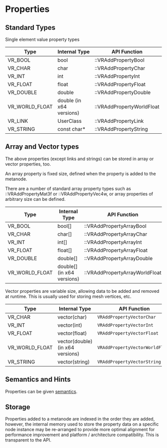 # Properties

## Standard Types

Single element value property types

| Type           | Internal Type            | API Function              |
| -------------- | ------------------------ | ------------------------- |
| VR_BOOL        | bool                     | ::VRAddPropertyBool       |
| VR_CHAR        | char                     | ::VRAddPropertyChar       |
| VR_INT         | int                      | ::VRAddPropertyInt        |
| VR_FLOAT       | float                    | ::VRAddPropertyFloat      |
| VR_DOUBLE      | double                   | ::VRAddPropertyDouble     |
| VR_WORLD_FLOAT | double (in x64 versions) | ::VRAddPropertyWorldFloat |
| VR_LINK        | UserClass                | ::VRAddPropertyLink       |
| VR_STRING      | const char*              | ::VRAddPropertyString     |

## Array and Vector types

The above properties (except links and strings) can be stored in array or vector properties, too.

An array property is fixed size, defined when the property is added to the metanode.

There are a number of standard array property types such as ::VRAddPropertyMat3f or ::VRAddPropertyVec4w, or array properties of arbitrary size can be defined.

| Type           | Internal Type              | API Function                   |
| -------------- | -------------------------- | ------------------------------ |
| VR_BOOL        | bool[]                     | ::VRAddPropertyArrayBool       |
| VR_CHAR        | char[]                     | ::VRAddPropertyArrayChar       |
| VR_INT         | int[]                      | ::VRAddPropertyArrayInt        |
| VR_FLOAT       | float[]                    | ::VRAddPropertyArrayFloat      |
| VR_DOUBLE      | double[]                   | ::VRAddPropertyArrayDouble     |
| VR_WORLD_FLOAT | double[] (in x64 versions) | ::VRAddPropertyArrayWorldFloat |

Vector properties are variable size, allowing data to be added and removed at runtime. This is usually used for storing mesh vertices, etc.

| Type           | Internal Type                    | API Function                    |
| -------------- | -------------------------------- | ------------------------------- |
| VR_CHAR        | vector(char)                     | `VRAddPropertyVectorChar`       |
| VR_INT         | vector(int)                      | `VRAddPropertyVectorInt`        |
| VR_FLOAT       | vector(float)                    | `VRAddPropertyVectorFloat`      |
| VR_WORLD_FLOAT | vector(double) (in x64 versions) | `VRAddPropertyVectorWorldFloat` |
| VR_STRING      | vector(string)                   | `VRAddPropertyVectorString`     |

## Semantics and Hints

Properties can be given [semantics](../advanced/semantics.mdx).

## Storage

Properties added to a metanode are indexed in the order they are added, however, the internal memory used to store the property data on a specific node instance may be re-arranged to provide more optimal alignment for performance improvement and platform / architecture compatibility. This is transparent to the API.
